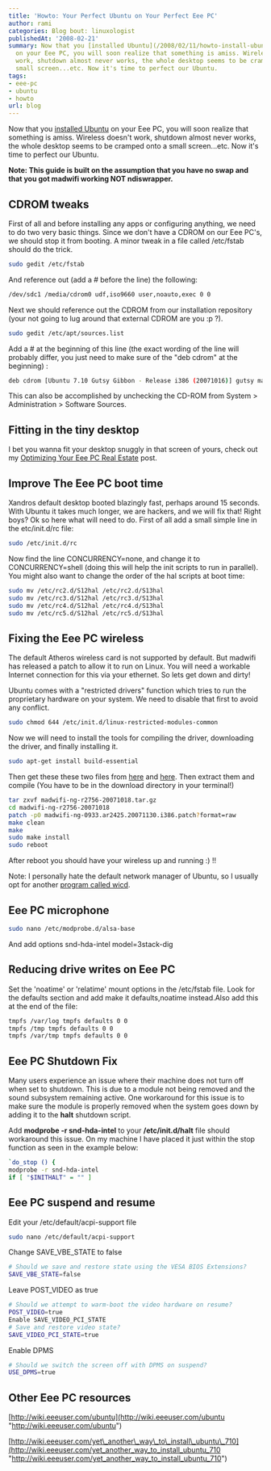 ```yaml
---
title: 'Howto: Your Perfect Ubuntu on Your Perfect Eee PC'
author: rami
categories: Blog bout: linuxologist
publishedAt: '2008-02-21'
summary: Now that you [installed Ubuntu](/2008/02/11/howto-install-ubuntu-on-your-eee-pc)
  on your Eee PC, you will soon realize that something is amiss. Wireless doesn't
  work, shutdown almost never works, the whole desktop seems to be cramped onto a
  small screen...etc. Now it's time to perfect our Ubuntu.
tags:
- eee-pc
- ubuntu
- howto
url: blog
---
```


Now that you [installed Ubuntu](/2008/02/11/howto-install-ubuntu-on-your-eee-pc) on your Eee PC, you will soon realize that something is amiss. Wireless doesn't work, shutdown almost never works, the whole desktop seems to be cramped onto a small screen...etc. Now it's time to perfect our Ubuntu.

**Note: This guide is built on the assumption that you have no swap and that you got madwifi working NOT ndiswrapper.**

## CDROM tweaks

First of all and before installing any apps or configuring anything, we need to do two very basic things. Since we don't have a CDROM on our Eee PC's, we should stop it from booting. A minor tweak in a file called /etc/fstab should do the trick. 

```bash
sudo gedit /etc/fstab 
```

And reference out (add a # before the line) the following: 

```bash
/dev/sdc1 /media/cdrom0 udf,iso9660 user,noauto,exec 0 0
```

Next we should reference out the CDROM from our installation repository (your not going to lug around that external CDROM are you :p ?).

```bash
sudo gedit /etc/apt/sources.list
```

Add a # at the beginning of this line (the exact wording of the line will probably differ, you just need to make sure of the "deb cdrom" at the beginning) :
  
```bash
deb cdrom [Ubuntu 7.10 Gutsy Gibbon - Release i386 (20071016)] gutsy main restricted
```

This can also be accomplished by unchecking the CD-ROM from System > Administration > Software Sources.

## Fitting in the tiny desktop

I bet you wanna fit your desktop snuggly in that screen of yours, check out my [Optimizing Your Eee PC Real Estate](/2008/03/07/howto-optimize-your-eee-pc-screen-real-estate) post.

## Improve The Eee PC boot time

Xandros default desktop booted blazingly fast, perhaps around 15 seconds. With Ubuntu it takes much longer, we are hackers, and we will fix that! Right boys? Ok so here what will need to do. First of all add a small simple line in the etc/init.d/rc file:


```bash
sudo /etc/init.d/rc
```

Now find the line CONCURRENCY=none, and change it to CONCURRENCY=shell (doing this will help the init scripts to run in parallel). You might also want to change the order of the hal scripts at boot time:


```bash
sudo mv /etc/rc2.d/S12hal /etc/rc2.d/S13hal  
sudo mv /etc/rc3.d/S12hal /etc/rc3.d/S13hal  
sudo mv /etc/rc4.d/S12hal /etc/rc4.d/S13hal  
sudo mv /etc/rc5.d/S12hal /etc/rc5.d/S13hal
```

## Fixing the Eee PC wireless

The default Atheros wireless card is not supported by default. But madwifi has released a patch to allow it to run on Linux. You will need a workable Internet connection for this via your ethernet. So lets get down and dirty!

Ubuntu comes with a "restricted drivers" function which tries to run the proprietary hardware on your system. We need to disable that first to avoid any conflict.

```bash
sudo chmod 644 /etc/init.d/linux-restricted-modules-common
```

Now we will need to install the tools for compiling the driver, downloading the driver, and finally installing it.

```bash
sudo apt-get install build-essential  
```

Then get these these two files from [here](http://snapshots.madwifi.org/madwifi-ng/madwifi-ng-r2756-20071018.tar.gz "here") and [here](http://madwifi.org/attachment/ticket/1679/madwifi-ng-0933.ar2425.20071130.i386.patch?format=raw "here"). Then extract them and compile (You have to be in the download directory in your terminal!)

```bash
tar zxvf madwifi-ng-r2756-20071018.tar.gz  
cd madwifi-ng-r2756-20071018  
patch -p0 madwifi-ng-0933.ar2425.20071130.i386.patch?format=raw  
make clean  
make  
sudo make install  
sudo reboot
```

After reboot you should have your wireless up and running :) !!

Note: I personally hate the default network manager of Ubuntu, so I usually opt for another [program called wicd](/2007/12/06/wicd-the-solution-for-all-your-linux-wireless-woes).

## Eee PC microphone


```bash
sudo nano /etc/modprobe.d/alsa-base
```

And add options snd-hda-intel model=3stack-dig

## Reducing drive writes on Eee PC

Set the 'noatime' or 'relatime' mount options in the /etc/fstab file. 
Look for the defaults section and add make it defaults,noatime instead.Also add this at the end of the file:

```bash
tmpfs /var/log tmpfs defaults 0 0 
tmpfs /tmp tmpfs defaults 0 0 
tmpfs /var/tmp tmpfs defaults 0 0
```

## Eee PC Shutdown Fix

Many users experience an issue where their machine does not turn off when set to shutdown. This is due to a module not being removed and the sound subsystem remaining active. One workaround for this issue is to make sure the module is properly removed when the system goes down by adding it to the **halt** shutdown script.

Add **modprobe -r snd-hda-intel** to your **/etc/init.d/halt** file should workaround this issue. On my machine I have placed it just within the stop function as seen in the example below:

```bash
`do_stop () {  
modprobe -r snd-hda-intel  
if [ "$INITHALT" = "" ]  
```

## Eee PC suspend and resume

Edit your /etc/default/acpi-support file

```bash
sudo nano /etc/default/acpi-support
```

Change SAVE_VBE_STATE to false

```bash
# Should we save and restore state using the VESA BIOS Extensions?  
SAVE_VBE_STATE=false
```

Leave POST_VIDEO as true

```bash
# Should we attempt to warm-boot the video hardware on resume?  
POST_VIDEO=true
Enable SAVE_VIDEO_PCI_STATE
# Save and restore video state?  
SAVE_VIDEO_PCI_STATE=true
```

Enable DPMS

```bash
# Should we switch the screen off with DPMS on suspend?  
USE_DPMS=true
```

## Other Eee PC resources

[http://wiki.eeeuser.com/ubuntu](http://wiki.eeeuser.com/ubuntu "http://wiki.eeeuser.com/ubuntu")

[http://wiki.eeeuser.com/yet\_another\_way\_to\_install\_ubuntu\_710](http://wiki.eeeuser.com/yet_another_way_to_install_ubuntu_710 "http://wiki.eeeuser.com/yet_another_way_to_install_ubuntu_710")
